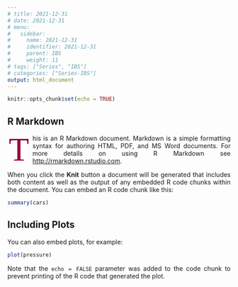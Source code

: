 ```yaml
---
# title: 2021-12-31
# date: 2021-12-31
# menu:
#   sidebar:
#     name: 2021-12-31
#     identifier: 2021-12-31
#     parent: IBS
#     weight: 11
# tags: ["Series", "IBS"]
# categories: ["Series-IBS"]
output: html_document
---
```


```r
knitr::opts_chunk$set(echo = TRUE)
```

## R Markdown

<span class="firstcharacter">T</span>his is an R Markdown document. Markdown is a simple formatting syntax for authoring HTML, PDF, and MS Word documents. For more details on using R Markdown see <http://rmarkdown.rstudio.com>.

When you click the **Knit** button a document will be generated that includes both content as well as the output of any embedded R code chunks within the document. You can embed an R code chunk like this:

```r
summary(cars)
```

## Including Plots

You can also embed plots, for example:

```r
plot(pressure)
```

Note that the `echo = FALSE` parameter was added to the code chunk to prevent printing of the R code that generated the plot.



<style>
body {
text-align: justify
}
</style>

<style>
.firstcharacter {
  color: #903;
  float: left;
  font-family: Georgia;
  font-size: 75px;
  line-height: 60px;
  padding-top: 4px;
  padding-right: 8px;
  padding-left: 3px;
}
</style>

<style>
.comment {
  color: #999999;
  float: left;
  font-size: 12px;
  font-style: italic;
}
</style>

